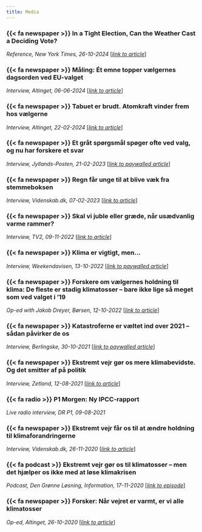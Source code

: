```yaml
---
title: Media
---
```


### {{< fa newspaper >}} __In a Tight Election, Can the Weather Cast a Deciding Vote?__

*Reference, New York Times, 26-10-2024* [_[link to article](https://www.nytimes.com/2024/10/26/weather/election-day-weather.html)_]

### {{< fa newspaper >}} __Måling: Ét emne topper vælgernes dagsorden ved EU-valget__

*Interview, Altinget, 06-06-2024* [_[link to article](https://www.altinget.dk/klima/artikel/ny-maaling-foer-eu-valg-krig-og-klima-dominerer-vaelgernes-dagsorden)_]

### {{< fa newspaper >}} __Tabuet er brudt. Atomkraft vinder frem hos vælgerne__

*Interview, Altinget, 22-02-2024* [_[link to article](https://www.altinget.dk/artikel/naesten-hver-anden-vaelger-mener-atomkraft-kan-blive-noedvendigt)_]

### {{< fa newspaper >}} __Et gråt spørgsmål spøger ofte ved valg, og nu har forskere et svar__

*Interview, Jyllands-Posten, 21-02-2023* [_[link to paywalled article](https://jyllands-posten.dk/indland/ECE15105747/et-graat-spoergsmaal-spoeger-ofte-ved-valg-og-nu-har-forskere-et-svar/)_]

### {{< fa newspaper >}} __Regn får unge til at blive væk fra stemmeboksen__

*Interview, Videnskab.dk, 07-02-2023* [_[link to article](https://videnskab.dk/kultur-samfund/regn-faar-unge-til-at-blive-vaek-fra-stemmeboksen)_]

### {{< fa newspaper >}} __Skal vi juble eller græde, når usædvanlig varme rammer?__

*Interview, TV2, 09-11-2022* [_[link to article](https://nyheder.tv2.dk/samfund/2022-11-09-skal-vi-juble-eller-graede-naar-usaedvanlig-varme-rammer)_]

### {{< fa newspaper >}} __Klima er vigtigt, men...__

*Interview, Weekendavisen, 13-10-2022* [_[link to paywalled article](https://www.weekendavisen.dk/2022-41/ideer/klima-er-vigtigt-men-...)_]

### {{< fa newspaper >}} __Forskere om vælgernes holdning til klima: De fleste er stadig klimatosser – bare ikke lige så meget som ved valget i ’19__

*Op-ed with Jakob Dreyer, Børsen, 12-10-2022* [_[link to article](https://borsen.dk/nyheder/opinion/danskerne-har-ikke-glemt-alt-om-klimaet-paa-fire-aar)_]

### {{< fa newspaper >}} __Katastroferne er væltet ind over 2021 – sådan påvirker de os__

*Interview, Berlingske, 30-10-2021* [_[link to paywalled article](https://www.berlingske.dk/videnskab/katastroferne-er-vaeltet-ind-over-2021-saadan-paavirker-de-os)_]

### {{< fa newspaper >}} __Ekstremt vejr gør os mere klimabevidste. Og det smitter af på politik__

*Interview, Zetland, 12-08-2021* [_[link to article](https://www.zetland.dk/historie/s8aL9gRY-aO0E1wr0-4a36b)_]

### {{< fa radio >}} __P1 Morgen: Ny IPCC-rapport__

*Live radio interview, DR P1, 09-08-2021*

### {{< fa newspaper >}} __Ekstremt vejr får os til at ændre holdning til klimaforandringerne__

*Interview, Videnskab.dk, 26-11-2020* [_[link to article](https://videnskab.dk/kultur-samfund/ekstremt-vejr-faar-os-til-at-aendre-holdning-til-klimaforandringerne)_]

### {{< fa podcast >}} __Ekstremt vejr gør os til klimatosser – men det hjælper os ikke med at løse klimakrisen__

*Podcast, Den Grønne Løsning, Information, 17-11-2020* [_[link to episode](https://www.information.dk/indland/2020/11/ekstremt-vejr-goer-klimatosser-hjaelper-loese-klimakrisen)_]

### {{< fa newspaper >}} __Forsker: Når vejret er varmt, er vi alle klimatosser__

*Op-ed, Altinget, 26-10-2020* [_[link to article](https://www.altinget.dk/energi/artikel/forsker-naar-vejret-er-varmt-er-vi-alle-klimatosser)_]

<!-- *** -->

<!-- # Tweets -->

<!-- ::: {layout-ncol=2} -->

<!-- [![](media/tweets/1.png)](https://twitter.com/soerendamsbo/status/1610217200463351809) -->

<!-- [![](media/tweets/2.png)](https://twitter.com/soerendamsbo/status/1586043056507080704) -->

<!-- [![](media/tweets/3.png)](https://twitter.com/soerendamsbo/status/1577899264323239937) -->

<!-- [![](media/tweets/4.png)](https://twitter.com/soerendamsbo/status/1553023973839044609) -->

<!-- ::: -->











